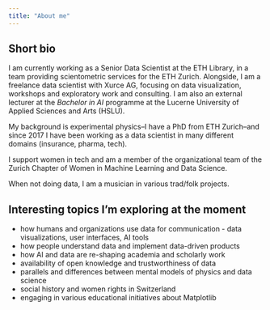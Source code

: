 ```yaml
---
title: "About me"
---
```


## Short bio 

I am currently working as a Senior Data Scientist at the ETH Library, in a team providing scientometric services for the ETH Zurich. Alongside, I am a freelance data scientist with Xurce AG, focusing on data visualization, workshops and exploratory work and consulting. I am also an external lecturer at the *Bachelor in AI* programme at the Lucerne University of Applied Sciences and Arts (HSLU). 

My background is experimental physics--I have a PhD from ETH Zurich--and since 2017 I have been working as a data scientist in many different domains (insurance, pharma, tech). 

I support women in tech and am a member of the organizational team of the Zurich Chapter of Women in Machine Learning and Data Science. 

When not doing data, I am a musician in various trad/folk projects. 


## Interesting topics I'm exploring at the moment 

- how humans and organizations use data for communication - data visualizations, user interfaces, AI tools
- how people understand data and implement data-driven products  
- how AI and data are re-shaping academia and scholarly work 
- availability of open knowledge and trustworthiness of data 
- parallels and differences between mental models of physics and data science 
- social history and women rights in Switzerland 
- engaging in various educational initiatives about Matplotlib 


<!-- 
## Long bio 

I have been freelancing since 2019 and currently work as a freelancer with Litix. I have worked for startups and small enterprises as a consultant, and for big corporations as a contractor. My main expertise is a front-mile of data science: discovering user needs and translating them into analytical solutions, mapping the needs onto requirements for technical tools, enabling data-driven culture by creating dashboards and other analytical services. I enjoy sharing my knowledge with others and am a big proponent of collaborative innovation, incorporating elements of design sprint methodology and other interactive methods into my workflow. I have also experience in writing grant proposals. Aditionally, I am involved in teaching and supervising activities in AI-related programs at HSLU and HWZ.

Before I became an independent data scientist, I spent 2 years as a data scientist at La Mobiliere, a leading Swiss insurance company. There I worked on projects involving computer vision, NLP and data mining for improvement of internal processes. I co-authored the technical outline and timeline for the deep learning PoC, done within an international collaboration, and managed the work during the PoC as a technical lead. I communicated the results to the C-level stakeholders, which led to further joint projects.

I have a PhD in Physics from ETH Zurich. I consider having been trained as an experimental physicist as a fundament for the way I think and work as a data scientist. The most important skills I learnt are: following analytic rigor, being intellectually independent and communicating across the differences. As a physicist, I designed and performed experiments, and built theoretical models to explain experimental data. I applied statistics to real-world, biased and noisy data and developed new methods for data processing. Additionally, I participated in and managed work in international collaborations.

My basic data science toolbox includes Python (Pandas, Scikit-Learn, Seaborn, Jupyter) and Keras/Tensorflow for deep learning. For data visualization, I reach to open source solutions such as matplotlib, vega or D3.js. Among cloud providers, I am the most famililar with Google Cloud ecosystem. As many transitioners from academia, in the past I used to work with MATLAB. I also create webpages using HTML/CSS and JAM stack.

I am an avid story-teller and an enthusiast of data visualization. In the past I used to write and edit articles about astronomy, popular science and literature. Nowadays I occassionally publish on Medium and work on data stories and visual essays. I am also a member of Impact Hub Zurich and member of the Zurich organizing team of Women in Machine Learning in Data Science (WiMLDS).

Last but not least, I play music. You can hear me doing jazzy Irish folk with Ean or playing weird old instruments in trad/balfolk projects. -->

